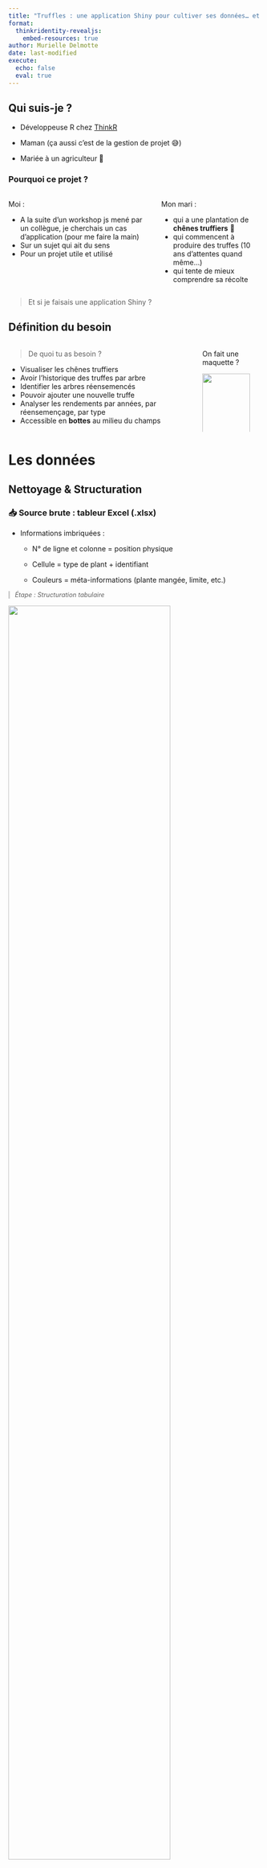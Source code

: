 ```yaml
---
title: "Truffles : une application Shiny pour cultiver ses données… et ses truffes !"
format: 
  thinkridentity-revealjs:
    embed-resources: true
author: Murielle Delmotte
date: last-modified
execute:
  echo: false
  eval: true
---
```


## Qui suis-je ?

- Développeuse R chez [ThinkR](https://thinkr.fr/)

::: {.fragment}

- Maman (ça aussi c'est de la gestion de projet 😅)

:::

::: {.fragment}

- Mariée à un agriculteur 🚜

:::

::: {.fragment}
### Pourquoi ce projet ?
:::

::: {.columns}


::: {.column}
::: {.fragment}
Moi : 

- A la suite d'un workshop js mené par un collègue, je cherchais un cas d'application (pour me faire la main)
- Sur un sujet qui ait du sens
- Pour un projet utile et utilisé
:::
:::



::: {.column}
::: {.fragment}
Mon mari : 

- qui a une plantation de **chênes truffiers** 🌳
- qui commencent à produire des truffes (10 ans d'attentes quand même...)
- qui tente de mieux comprendre sa récolte 
:::
:::
:::

::: {.fragment}
> Et si je faisais une application Shiny ?
:::

## Définition du besoin

::: {.columns}
::: {.column} 

> De quoi tu as besoin ? 

  - Visualiser les chênes truffiers
  - Avoir l'historique des truffes par arbre
  - Identifier les arbres réensemencés
  - Pouvoir ajouter une nouvelle truffe
  - Analyser les rendements par années, par réensemençage, par type
  - Accessible en **bottes** au milieu du champs

:::

::: {.column}

::: {.fragment} 

On fait une maquette ? 

![](./img/structure_app_simplify.png){width=90%}

:::
:::
:::

# Les données

## Nettoyage & Structuration {.nostretch}

:::: {layout="[ 55, 40 ]"}

::: {#first-column}

### 📥 Source brute : tableur Excel (.xlsx)

- Informations imbriquées :

  - N° de ligne et colonne = position physique

  - Cellule = type de plant + identifiant

  - Couleurs = méta-informations (plante mangée, limite, etc.)

<blockquote style="font-size: 0.9em; border-left: 3px solid #ccc; padding-left: 10px; margin: 0em 0;">
_Étape : Structuration tabulaire _
</blockquote>

:::

::: {#second-column}
![](./img/chene_data_init.jpg){width=80%}
:::

::::


<div style="margin-top: 2em;"></div>

::: {.fragment} 

### Génération du GeoJSON avec geojson.io

  - A partir de la table structurée 

  - Dessiner les points pour récupérer des attributs lat, lon

  - Exporter le fichier .geojson

🔁 Résultat : Un fichier léger, compatible avec de nombreux outils de visualisation web ou R

:::

## Mise en place d'une base de données relationnelle

:::: {layout="[ 50, 50 ]"}

::: {#first-column}

### 🧱 Structure relationnelle :

- `chenes` : coordonnées GPS et métadonnées de chaque chêne

- `truffe` : truffes trouvées au pied d’un chêne

- `reens` : historique des réensemencement (remise en culture)

<div style="margin-top: 1em;"></div>

### 🔗 Relations clés :

- chenes.idoak est la clé primaire (identifiant du chêne)

- truffe.idoak et reens.idoak : clés étrangères vers chenes

:::

::: {#second-column}
![](./img/schema_EA.png){width=100%}
:::
::::


## Intégration dans [Supabase](https://supabase.com) 

:::: {layout="[ 40, 60 ]"}

::: {#first-column}

✅ Avantages

- Simple de prise en main

- Open source ou auto-hébergeable

- Interface web moderne (SQL, rôles, tables)

- API REST auto-générée, interrogeable en R

- Logs sur les usages de la BDD

⚠️ Limite

- Mise en veille auto sur l’offre gratuite (inactivité)


:::

::: {#second-column}
![](./img/bdd_schema_supabase.png){width=100%}
:::
::::



# L'approche technique

## {}

### 🌍 Leaflet.js : Cartographie Interactives des Arbres  {.nostretch}

- **Le besoin** : Visualiser et interagir avec les chênes truffier sur une carte cliquable.

- **La solution JS** : Utilisation de `Leaflet.js` pour afficher des marqueurs pour chaque arbre, avec des interactions qui permettent de récupérer le numéro du chêne cliqué.

::: {.fragment} 
### 🍄 SweetAlert2 : Pop-ups Interactifs  {.nostretch}

- **Le besoin** : Permettre aux utilisateurs d'ajouter des truffes via une interface conviviale, de visualiser les informations concernant un chêne truffier, ...

- **La solution JS** : Intégration de `SweetAlert2` avec des formulaire HTML dans des modales et y capturer les informations nécessaires.
:::

::: {.fragment} 
### 📊 Chart.js : Visualisation des Rendements  {.nostretch}

- **Le besoin** : Afficher des graphiques des rendements de truffes.

- **La solution JS** : Utilisation de `Chart.js` pour générer des graphiques interactifs basés sur les données de la base.
:::

## {}

### Shiny + Golem : Application R Structurée {.nostretch}

:::: {layout="[ 80, 20 ]"}

::: {#first-column}

- **Le besoin** : Disposer d'une application robuste, facilement maintenable et testable

- **La solution R** : Structuration en package `{golem}` pour séparer clairement interface, logique métier dans des modules.
:::
::: {#second-column}
![](./img/golem.png){width=50%}
:::
::::

::: {.fragment}

### 📱 shinyMobile : Interface adaptée au terrain {.nostretch}


:::: {layout="[ 80, 20 ]"}

::: {#first-column}
- **Le besoin** : Utiliser l’application sur smartphone directement au pied des arbres.

- **La solution R** : Utilisation de `{shinyMobile}` pour une interface responsive, légère.
:::
::: {#second-column}
![](./img/hex_shinyMobile.png){width=50%}
:::
::::


:::

::: {.fragment}

> 👉 Un vrai mix R/JS

:::

## Fonctions métier {.nostretch}

<img src="img/hex-truffles.png" class="img-top-right" width="80">

> Peu de fonctions, mais ciblées !

:::: {layout="[ 55, 45 ]"}

::: {#first-column}


- 📥 **Connexion** via `{DBI}`

::: {.notes}
  - connexion Supabase via `{DBI}`
:::

- 🔍 **Lecture et traitement de données**

::: {.notes}
  - récupération d'info ciblée par arbre, truffe, réensemencement…
  - Calcul d'agrégation pour les graphiques

:::


- ✏️ **Écriture de données**  dans la BDD

::: {.notes}  
  - enregistrement d’une truffe
  - ajout de réensemencement
  - mise à jour d'une truffe
:::

:::


::: {#second-column}

```r
weight_truffles_by <- function(dbtruffle, ...) {
  check_param(dbtruffle, "data.frame")
  check_names_dataframe(c("weight"), dbtruffle)

  dbtruffle |>
    group_by(...) |>
    summarise(weight = sum(weight, na.rm = TRUE), 
              .groups = "drop")
}

```
:::
::::

::: {.fragment} 
✅ Simples, lisibles, maintenables  
✅ Métier encapsulé → testable et réutilisable
:::

## Des modules golem 🧩

:::: {layout="[ 55, 45 ]"}

::: {#first-column}

> Une application découpée en briques pour plus de lisibilité


- 📦 Utilisation des modules `{golem}` :
  - `mod_carto_leaflet.R` : carte interactive
  - `mod_dataviz.R` : visualisation des rendements

:::

::: {#second-column}

<div class="code-smaller">

```r
app_ui <- function(request) {
  tagList(
    golem_add_external_resources(),
    f7Page(
      f7TabLayout(
        navbar = f7Navbar(
          title = "Les ch\u00eanes truffiers",
          hairline = TRUE
        ),
        f7Tabs(
          animated = TRUE,
          f7Tab(
            tabName = "Carte",
            icon = f7Icon("map"),
            active = TRUE,
            f7Card(
              title = NULL,
              mod_carto_leaflet_ui("carto_leaflet_1")
            )
          ),
          f7Tab(
            tabName = "Graphe",
            icon = f7Icon("graph_square"),
            active = FALSE,
            f7Card(
              title = NULL,
              mod_dataviz_ui("dataviz_1")
            )
          )
        )
      )
    )
  )
}
```

</div>

:::
::::

## Avec un peu de magie JS ✨

> Grâce à `golem::invoke_js()`, je peux…

:::: {layout="[ 55, 45 ]"}

::: {#first-column}

- Appeler du code JavaScript depuis R
- Déclencher des animations ou des interactions JavaScript
- Communiquer entre R et JavaScript de manière fluide

:::

::: {#second-column}

<div class="code-smaller">

```r
# ...
      info <- get_info(
        dboak = global$chenes,
        dbtruffle = global$truffe,
        dbreensemence = global$reensemence,
        theidoak = input$chene_click
      )

      golem::invoke_js(
        "modal",
        list(
          id = input$chene_click,
          type = info$chene$type,
          date_reens = info$reensemence,
          date_p = as.Date(info$chene$planting_date),
          der_truf = info$truffes$last_truffle,
          tot_weight = info$truffes$weight_tot,
          last_comment = info$truffes$last_comment,
          other_comments = info$truffes$other_comments
        )
      )
# ...
```

</div>

:::
::::

## Leaflet.js : Cartographie Interactives des Arbres  {.nostretch}

:::: {layout="[ 50, 50 ]"}

::: {#first-column}

<div class="code-smaller">

Extrait js:

```js 
    for (var i = 0; i < locations.length; i++) {
      marker = new L.circleMarker([locations[i].lat, locations[i].lon])
        .unbindPopup()
        .addTo(map)
        .on("click", onClick);

      marker.id = locations[i].idoak;

      if (reens === 0) {
        if (locations[i].type === "Normal") {
          marker.setStyle({
            color: "#FF0000",
            fillColor: "#FF0000",
            fillOpacity: 1,
          });
        } else {
          marker.setStyle({
            color: "#FFA500",
            fillColor: "#FFA500",
            fillOpacity: 1,
          });
        }
      } else {
        if (locations[i].info_reens === "1") {
          marker.setStyle({
            color: "#00AEEF",
            fillColor: "#00AEEF",
            fillOpacity: 1,
          });
        } else {
          marker.setStyle({
            color: "#7f9199",
            fillColor: "#7f9199",
            fillOpacity: 1,
          });
        }
      }
    }
```

</div>

:::


::: {#second-column}

::: {style="text-align: center"}

![](./img/app_leaftlet.png){width=50%}
:::
:::

::::

## SweetAlert2 : Pop-ups Interactifs  {.nostretch}

:::: {layout="[ 50, 50 ]"}

::: {#first-column}

Extrait js:

<div class="code-smaller">

```js 
document.getElementById("identity").addEventListener("click", 
  () => {
  var filledtemplateidentitycard = fillTemplate(
    templateidentitycard,
    arg
  );

  Swal.fire({
    title: "Carte d identité du chêne",
    html: filledtemplateidentitycard,
    showCancelButton: false,
    confirmButtonText: `Fermer`,
  }).then((result) => {
      Shiny.setInputValue("chene_click", 
                          null, 
                          { priority: "event" });
      openMainSwal(cheneId);
     });
});
```

</div>

:::

::: {#second-column}
Exemple template HTML :

<div class="code-smaller">
```html
<b>Identifiant : </b> {{id}}
<hr> <b>Date de plantation : </b> {{date_p}}
<hr> <b>Type : </b> {{type}}
<hr> <b>Dernier Réensemencement : </b> {{date_reens}}
<hr> <b>Dernière truffe : </b> {{der_truf}}
<hr> <b>Poids total trouvé : </b> {{tot_weight}} g
<hr> <b>Dernier Commentaire : </b> {{last_comment}}
<hr> 
<details>
  <summary><b>Autres Commentaires :</b></summary>
  {{other_comments}}
</details>
```
</div>

::: {style="text-align: center"}
![](./img/identity_card.png){width=50%}
:::

:::

::::



## Chart.js : Visualisation des Rendements  {.nostretch}

:::: {layout="[ 50, 50 ]"}

::: {#first-column}

<div class="code-smaller">

Extrait js:
```js
Shiny.addCustomMessageHandler('byyear', function(arg) {

if (newChart) newChart.destroy();

const ctx = document.getElementById(arg.id);

newChart =  new Chart(ctx, {
    type: 'bar',
    data: {
      labels: arg.labels,
      datasets: [{
        label: arg.label,
        data: arg.data,
        borderWidth: 1
      }]
    },
    options: {
      aspectRatio: 1.1, 
          responsive: true,
          plugins: {
            title: {
              display: true, 
              text: arg.title
            }
          },
          scales: {
            y: {
              beginAtZero: true
            }
          }
    }
  });
  })
```

</div>

:::

::: {#second-column}

::: {style="text-align: center"}

![](./img/app_chartjs.png){width=50%}
:::
:::

::::




## 🚀 Déploiement auto sur Connect


- 📁 Code source sur GitHub : <https://github.com/ThinkR-open/truffles/>
  - 2 branches principales : 
    - dev : recette (sur des données fictives)
    - main : production (sur les données clients)


::: {.fragment} 
- 📌 Pas de Github Action pour le déploiement de l'application

- 📥 Déploiement depuis Posit Connect :

  - récupère le nouveau code depuis Github

  - reconstruit l’environnement

  - déploie automatiquement la nouvelle version
:::


::: {.fragment} 
- Un CI/CD pour : 
  - Check multi-plateforme
  - Déploiement de la documentation `{pkgdown}`
  - Prévention de l’inactivité de la base via connexion régulière
:::

# Demo

<https://connect.thinkr.fr/trufflesdemo/>

## {.nostretch}

::: {style="text-align: center"}
![](./img/demo_truffles.gif){width=30%}
:::

::: {.notes}
Demo : 1 minute 50
:::


# Et le Client ...

## {}
### Les retours 

⚙️ Facilité d'utilisation
<blockquote style="font-size: 0.9em; border-left: 3px solid #ccc; padding-left: 10px; margin: 0.5em 0;">
✅ _"Ok ça va, j’ai compris comment ça marche, c'est simple !"_
</blockquote>

🗺️ Visibilité des données

<blockquote style="font-size: 0.9em; border-left: 3px solid #ccc; padding-left: 10px; margin: 0.5em 0;">
✅ _"C'est pratique de voir direct quel arbre a donné quoi"_
</blockquote>

<div style="margin-top: 2em;"></div>

::: {.fragment} 

### Petites améliorations demandées et corrigées :

  👆 Points un peu petits sur mobile 

  🔁 Un switchInput à déplacer pour plus d'ergonomie

  💬 Les commentaires : 
  <blockquote style="font-size: 0.9em; border-left: 3px solid #ccc; padding-left: 10px; margin: 0.5em 0;">
  _"Finalement, je veux surtout voir le dernier commentaire"_
</blockquote>

  🚪 Les modales : 
<blockquote style="font-size: 0.9em; border-left: 3px solid #ccc; padding-left: 10px; margin: 0.5em 0;">
  _"Ce serait bien de pouvoir passer de la carte d'identité à la déclaration d'une truffe sans être obligé de recliquer sur l'arbre"_
</blockquote>
:::



## {}

### 🌳 Cultiver ses données… et ses idées

- Cette application est née d’un besoin concret, sur le terrain et d’un désir d’apprendre.

- Elle m’a permis de :

  - 💡 Mettre en application et Approfondir mes compétences en JS.

  - 🤝 Collaborer étroitement avec un utilisateur final… mon mari !

  - 🌱 Créer un outil simple, utile et utilisé.


<div style="margin-top: 1em;"></div>

::: {.fragment} 

### 🚀 Et la suite ?

- Phase de test terrain cet hiver : boue, froid… et truffes !

<blockquote style="font-size: 0.9em; border-left: 3px solid #ccc; padding-left: 10px; margin: 0em 0;">
_La vraie vie commence… à la prochaine récolte_
</blockquote>


- Améliorations prévues :

  - 📍 Intégration de la géolocalisation.

  - 🔎 Mieux contrôler/sécuriser les inputs

  - 🔐 Gestion des utilisateurs et des droits d'accès.

  - 🧪 Aller plus loin dans les tests automatisés avec {playwright}.

:::

# Merci ! 

murielle@thinkr.fr

::: {style="text-align: center;"}
![](./img/truffes.jpg){width=60%}

<span style="font-size: 0.6em;">© Trufficulteurs Beauce-Val de Loire
</span>

:::

